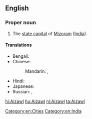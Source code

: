 ==English==
{{wikipedia}}

===Proper noun===
{{en-proper noun}}

# The [[state capital]] of [[Mizoram]] ([[India]]).

====Translations====
{{trans-top|capital of Mizoram, India}}
* Bengali: {{t|bn|আইজল|tr=Āijal|sc=Beng}}
* Chinese:
*: Mandarin: {{t+|cmn|艾藻爾|sc=Hani}}, {{t|cmn|艾藻尔|tr=Àizǎo'ěr|sc=Hani}}
{{trans-mid}}
* Hindi: {{t|hi|आइजोल|tr=ā'ijōl}}
* Japanese: {{t|ja|アイザウル|tr=Aizauru}}
* Russian: {{t|ru|Аиджа́л|m}}, {{t|ru|Айза́ул|m}}
{{trans-bottom}}

[[Category:en:Cities]]
[[Category:en:India]]

[[hi:Aizawl]]
[[hu:Aizawl]]
[[nl:Aizawl]]
[[ta:Aizawl]]
